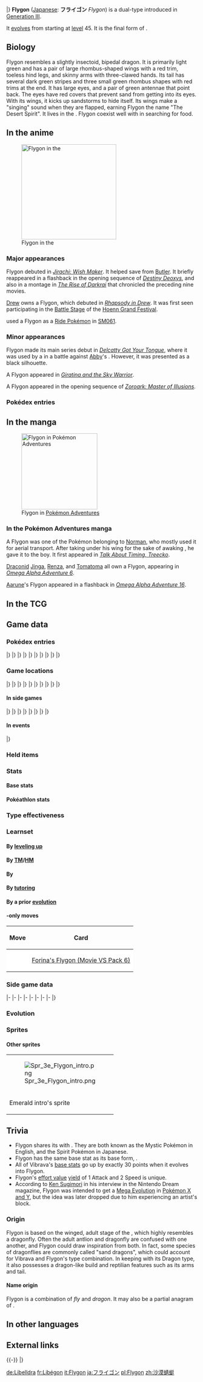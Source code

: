 {{PokémonPrevNext/Head|type=Ground|type2=Dragon}}
{{PokémonPrevNext/GO|species=Flygon}}
{{PokémonPrevNext/Pokémon|type=Ground|prevnum=329|prev=Vibrava|nextnum=331|next=Cacnea|roundleft=bl|roundright=br}}
|}
{{Pokémon Infobox
|name=Flygon
|jname=フライゴン
|jtranslit=Furaigon
|tmname=Flygon
|ndex=330
|hdex=118
|hdex6=123
|u2dex=123
|karea=Mountain
|kdex=005
|adex=237
|fbrow=159
|abrow=259
|typebox=1
|type1=Ground
|type2=Dragon
|category=Mystic
|height-ftin=6'07"
|height-m=2.0
|weight-lbs=180.8
|weight-kg=82.0
|abilityn=1
|abilitylayout=1
|ability1=Levitate
|egggroupn=1
|egggroup1=Bug
|eggcycles=20
|evtotal=3
|evat=1
|evsp=2
|expyield=234
|oldexp=197
|lv100exp=1,059,860
|gendercode=127
|color=Green
|catchrate=45
|body=09
|pokefordex=flygon
|generation=3
|friendship=70
}}
'''Flygon''' ([[List of Japanese Pokémon names|Japanese]]: '''フライゴン''' ''Flygon'') is a dual-type {{2t|Ground|Dragon}} {{OBP|Pokémon|species}} introduced in [[Generation III]].

It [[Evolution|evolves]] from {{p|Vibrava}} starting at [[level]] 45. It is the final form of {{p|Trapinch}}.

==Biology==
Flygon resembles a slightly insectoid, bipedal dragon. It is primarily light green and has a pair of large rhombus-shaped wings with a red trim, toeless hind legs, and skinny arms with three-clawed hands. Its tail has several dark green stripes and three small green rhombus shapes with red trims at the end. It has large eyes, and a pair of green antennae that point back. The eyes have red covers that prevent sand from getting into its eyes. With its wings, it kicks up sandstorms to hide itself. Its wings make a "singing" sound when they are flapped, earning Flygon the name "The Desert Spirit". It lives in the {{DL|List of Pokémon by habitat|Rough-terrain Pokémon|desert}}. Flygon coexist well with {{p|Krookodile}} in searching for food.

==In the anime==
[[File:Mallow Flygon.png|250px|thumb|left|Flygon in the {{pkmn|anime}}]]
===Major appearances===
Flygon debuted in ''[[M06|Jirachi: Wish Maker]]''. It helped save {{OBP|Jirachi|M06}} from [[Butler]]. It briefly reappeared in a flashback in the opening sequence of ''[[M07|Destiny Deoxys]]'', and also in a montage in ''[[M10|The Rise of Darkrai]]'' that chronicled the preceding nine movies.

[[Drew]] owns a Flygon, which debuted in ''[[AG123|Rhapsody in Drew]]''. It was first seen participating in the [[Contest Battle|Battle Stage]] of the [[Hoenn Grand Festival]].

{{an|Mallow}} used a Flygon as a [[Poké Ride|Ride Pokémon]] in [[SM061]].

===Minor appearances===
Flygon made its main series debut in ''[[AG060|Delcatty Got Your Tongue]]'', where it was used by a {{pkmn|Trainer}} in a battle against [[Dr. Abby|Abby]]'s {{DL|Dr. Abby|Johnny|Skitty}}. However, it was presented as a black silhouette.

A Flygon appeared in ''[[M11|Giratina and the Sky Warrior]]''.

A Flygon appeared in the opening sequence of ''[[M13|Zoroark: Master of Illusions]]''.

===Pokédex entries===
{{Animedexheader|Hoenn}}
{{Animedexbody|AG123|Flygon|Ash's Pokédex|Flygon, the Mystic Pokémon. Flygon is the evolved form of Vibrava. It's known as "The Desert Spirit" because of the song-like voice that emanates from the {{m|sandstorm}}s it kicks up.}}
{{Animedexfooter/Pokémon|''Advanced Generation''|Hoenn}}

==In the manga==
[[File:Wally Flygon.png|thumb|200px|Flygon in [[Pokémon Adventures]]]]
===In the Pokémon Adventures manga===
A Flygon was one of the Pokémon belonging to [[Norman]], who mostly used it for aerial transport. After taking {{adv|Wally}} under his wing for the sake of awaking {{p|Rayquaza}}, he gave it to the boy. It first appeared in ''[[PS240|Talk About Timing, Treecko]]''.

[[Draconid]] [[Jinga]], [[Renza]], and [[Tomatoma]] all own a Flygon, appearing in ''[[PAORAS06|Omega Alpha Adventure 6]]''.

[[Aarune]]'s Flygon appeared in a flashback in ''[[PAORAS16|Omega Alpha Adventure 16]]''.

==In the TCG==
{{main|Flygon (TCG)}}

==Game data==
===Pokédex entries===
{{Dex/Header|type=Ground|type2=Dragon}}
{{Dex/NA|gen=III}}
{{Dex/Gen|gen=III}}
{{Dex/Entry1|v=Ruby|t=FFF|entry=Flygon is nicknamed "the elemental spirit of the desert." Because its flapping wings whip up a cloud of sand, this Pokémon is always enveloped in a {{m|sandstorm}} while flying.}}
{{Dex/Entry1|v=Sapphire|t=FFF|entry=Flygon whips up a sandstorm by flapping its wings. The wings create a series of notes that sound like singing. Because the "singing" is the only thing that can be heard in a sandstorm, this Pokémon is said to be the desert spirit.}}
{{Dex/Entry1|v=Emerald|t=FFF|entry=The flapping of its wings sounds like singing. To prevent detection by enemies, it hides itself by flapping up a cloud of desert sand.}}
{{Dex/Entry2|v=FireRed|v2=LeafGreen|entry=It hides itself by kicking up desert sand with its wings. Red covers shield its eyes from sand.}}
|}
|}
{{Dex/Gen|gen=IV}}
{{Dex/Entry3|v=Diamond|v2=Pearl|v3=Platinum|entry=It whips up sandstorms with powerful flaps of its wings. It is known as "The Desert Spirit."}}
{{Dex/Entry2|v=HeartGold|v2=SoulSilver|entry=It is nicknamed "The Desert Spirit" because the flapping of its wings sounds like a woman singing.}}
|}
|}
{{Dex/Gen|gen=V}}
{{Dex/Entry2|v=Black|v2=White|t=FFF|entry=It whips up sandstorms with powerful flaps of its wings. It is known as "The Desert Spirit."}}
{{Dex/Entry2|v=Black 2|v2=White 2|t=FFF|entry=Known as "The Desert Spirit," this Pokémon hides in the sandstorms it causes by beating its wings.}}
|}
|}
{{Dex/Gen|gen=VI}}
{{Dex/Entry1|v=X|t=FFF|entry=It hides itself by kicking up desert sand with its wings. Red covers shield its eyes from sand.}}
{{Dex/Entry1|v=Y|entry=Known as "The Desert Spirit," this Pokémon hides in the sandstorms it causes by beating its wings.}}
{{Dex/Entry1|t=FFF|v=Omega Ruby|entry=Flygon is nicknamed “the elemental spirit of the desert.” Because its flapping wings whip up a cloud of sand, this Pokémon is always enveloped in a sandstorm while flying.}}
{{Dex/Entry1|t=FFF|v=Alpha Sapphire|entry=Flygon whips up a sandstorm by flapping its wings. The wings create a series of notes that sound like singing. Because the “singing” is the only thing that can be heard in a sandstorm, this Pokémon is said to be the desert spirit.}}
|}
|}
{{Dex/Gen|gen=VII}}
{{Dex/Entry1|v=Sun|entry=The flapping of its wings sounds something like singing. Those lured by the sound are enveloped in a sandstorm, becoming Flygon's prey.}}
{{Dex/Entry1|v=Moon|entry=This Pokémon hides in the heart of sandstorms it creates and seldom appears where people can see it.}}
{{Dex/Entry1|v=Ultra Sun|entry=By flapping their wings, Flygon cause sandstorms that conceal Krookodile. The team then splits the prey they catch.}}
{{Dex/Entry1|v=Ultra Moon|entry=People continue to have their hearts stolen by its enchanting songs and find themselves stranded in the desert.}}
|}
|}
{{Dex/Footer}}

===Game locations===
{{Availability/Header|type=Ground|type2=Dragon}}
{{Availability/NA|gen=III}}
{{Availability/Gen|gen=III}}
{{Availability/Entry2|v=Ruby|v2=Sapphire|t=FFF|t2=FFF|area=[[Evolution|Evolve]] {{p|Vibrava}}}}
{{Availability/Entry1|v=Emerald|t=FFF|area=[[Evolution|Evolve]] {{p|Vibrava}}}}
{{Availability/Entry2/None|v=FireRed|v2=LeafGreen}}
{{Availability/Entry1|v=Colosseum|area=[[Evolution|Evolve]] {{p|Vibrava}}}}
{{Availability/Entry1|v=XD|t=FFF|link=Pokémon XD: Gale of Darkness|area=[[Evolution|Evolve]] {{p|Vibrava}}}}
|}
|}
{{Availability/Gen|gen=IV}}
{{Availability/Entry2|v=Diamond|v2=Pearl|area=[[Evolution|Evolve]] {{p|Vibrava}}}}
{{Availability/Entry1/None|v=Platinum}}
{{Availability/Entry2|v=HeartGold|v2=SoulSilver|area=[[Evolution|Evolve]] {{p|Vibrava}}}}
{{Availability/Entry1|v=Pal Park|color={{locationcolor/light|mountain}}|link=Pal Park|area={{DL|List of Pokémon by Pal Park location|Mountain}}}}
|}
|}
{{Availability/Gen|gen=V}}
{{Availability/Entry1/None|v=Black}}
{{Availability/Entry1|v=White|area=[[Evolution|Evolve]] {{p|Vibrava}}}}
{{Availability/Entry2|v=Black 2|v2=White 2|t=FFF|area=[[Evolution|Evolve]] {{p|Vibrava}}}}
|}
|}
{{Availability/Gen|gen=VI}}
{{Availability/Entry2|v=X|v2=Y|t=FFF|area=[[Evolution|Evolve]] {{p|Vibrava}}}}
{{Availability/Entry2|v=Omega Ruby|v2=Alpha Sapphire|t=FFF|t2=FFF|area=[[Evolution|Evolve]] {{p|Vibrava}}}}
|}
|}
{{Availability/Gen|gen=VII}}
{{Availability/Entry2|v=Sun|v2=Moon|area=[[Evolution|Evolve]] {{p|Vibrava}}}}
{{Availability/Entry2|v=Ultra Sun|v2=Ultra Moon|area=[[Evolution|Evolve]] {{p|Vibrava}}}}
|}
|}
{{Availability/Footer}}

====In side games====
{{Availability/Header|type=Ground|type2=Dragon}}
{{Availability/NA|gen=III}}
{{Availability/Gen|gen=III}}
{{Availability/Entry1|v=Pinball: R&S|link=Pokémon Pinball: Ruby & Sapphire|color={{ruby color}}|t=fff|area=[[Evolution|Evolve]] {{p|Vibrava}}}}
{{Availability/Entry1|v=Trozei!|color={{yellow color}}|area=Endless Level 5, Forever Level 54, Pair Trozei, [[Mr. Who's Den]]}}
{{Availability/Entry2|v=MD Red|v2=MD Blue|link=Pokémon Mystery Dungeon: Red Rescue Team and Blue Rescue Team|area=[[Evolution|Evolve]] {{p|Vibrava}}}}
{{Availability/Entry1|v=Ranger|link=Pokémon Ranger (game)|area=[[Jungle Relic]] (during mission)}}
|}
|}
{{Availability/Gen|gen=IV}}
{{Availability/Entry2|v=MD Time|v2=MD Darkness|link=Pokémon Mystery Dungeon: Explorers of Time and Explorers of Darkness|area=[[Mystifying Forest]] (B1-B13), [[Mystery Jungle]] (B1-B29), [[Mt. Mistral]] (1F-19F)}}
{{Availability/Entry1|v=MD Sky|link=Pokémon Mystery Dungeon: Explorers of Sky|area=[[Mystifying Forest]] (B1-B13), [[Mystery Jungle]] (B1-B29), [[Mt. Mistral]] (1F-19F)}}
{{Availability/Entry1|v=Ranger: SoA|color={{SoA color}}|link=Pokémon Ranger: Shadows of Almia|area=[[Haruba Desert]]}}
<!--{{Availability/Entry1|v=MD Stormy|link=Pokémon Mystery Dungeon (WiiWare)|color={{water color}}|area=}}-->
{{Availability/Entry1|v=PokéPark Wii|color={{grass color}}|link=PokéPark Wii: Pikachu's Adventure|area=[[Granite Zone]]}}
|}
|}
{{Availability/Gen|gen=V}}
{{Availability/Entry1|1|v=Rumble Blast|color={{fire color}}|area=Desert: [[Rugged Flats]] (post-ending), Autumnwood: All{{tt|*|Landorus encounter}}}}
{{Availability/Entry1|1|v=Rumble U|color={{fire color}}|area=[[Vehicle Gallery#Spike Ball Alert!|Vehicle Gallery: Spike Ball Alert!]]}}
|}
|}
{{Availability/Gen|gen=VI}}
{{Availability/Entry1|1|v=Battle Trozei|color={{defense color}}|area=[[Distortion Island#Stage 3|Distortion Island: Stage 3]], [[Variety Battle#I Dunno, Audino|Variety Battle: I Dunno, Audino]] <small>(Reward)</small>}}
{{Availability/Entry1|1|v=Shuffle|color={{beauty color}}|area=[[Violeta Palace|Violeta Palace: Stage 390]]}}
{{Availability/Entry1|1|v=Rumble World|color={{fire color}}|area=[[White Ruins (Rumble World)#Trailhead Field|White Ruins: Trailhead Field]] <small>(Back Boss)</small>}}
{{Availability/Entry1|1|v=Picross|color={{skill color light}}|area=[[Pokémon Picross Stages#Area 27|Area 27: Stage 06]]}}
|}
|}
{{Availability/Footer}}

====In events====
{{eventAvail/h|type=Ground|type2=Dragon}}
{{eventAvail|{{gameabbrev3|RS}}|Dragon Week Flygon|English|United States|45|September 29 to October 3, 2003|link=List of PCNY event Pokémon distributions in Generation III#Flygon_2}}
{{eventAvail|{{gameabbrev3|RS}}|Pokémon Box Ruby & Sapphire Promotion Flygon|English|United States|45|July 10, 2004|link=List of PCNY event Pokémon distributions in Generation III#Flygon}}
|}

===Held items===
{{HeldItems|type=Ground|type2=Dragon
|ranch1=Yache Berry|ranch1type=Berry|ranchlang=jap|ranch1rar=100
|event1=Dragon Fang|event1type=None|event1rar=50
|event2=Dragon Scale|event2type=None|event2rar=50
}}

===Stats===
====Base stats====
{{Stats
|type=Ground
|type2=Dragon
|HP=     80
|Attack=100
|Defense=80
|SpAtk=  80
|SpDef=  80
|Speed= 100}}

====Pokéathlon stats====
{{Pokéthlon
|type=Ground
|type2=Dragon
|Speed=3
|SpeedMax=4
|Power=3
|PowerMax=5
|Technique=3
|TechniqueMax=4
|Stamina=2
|StaminaMax=2
|Jump=5
|JumpMax=5
}}

===Type effectiveness===
{{TypeEffectiveness
|type1=Ground
|type2=Dragon
|Normal=  100
|Fighting=100
|Flying=  100
|Poison=   50
|Ground=    0
|Rock=     50
|Bug=     100
|Ghost=   100
|Steel=   100
|Fire=     50
|Water=   100
|Grass=   100
|Electric=  0
|Psychic= 100
|Ice=     400
|Dragon=  200
|Dark=    100
|Fairy=   200
|notes=yes
|levitate=yes
|newground=1
|ground=yes
|newelectric=½}}

===Learnset===
====By [[Level|leveling up]]====
{{learnlist/levelh/7|Flygon|Ground|Dragon|3}}
{{learnlist/level7|1|Dragon Claw|Dragon|Physical|80|100|15||'''}}
{{learnlist/level7|1|Dragon Breath|Dragon|Special|60|100|20||'''}}
{{learnlist/level7|1|Dragon Dance|Dragon|Status|&mdash;|&mdash;|20}}
{{learnlist/level7|1|Sand Attack|Ground|Status|&mdash;|100|15}}
{{learnlist/level7|1|Sonic Boom|Normal|Special|&mdash;|90|20}}
{{learnlist/level7|1|Feint Attack|Dark|Physical|60|&mdash;|20}}
{{learnlist/level7|1|Bide|Normal|Physical|&mdash;|&mdash;|10}}
{{learnlist/level7|{{tt|Evo.|Learned upon evolving}}|Dragon Claw|Dragon|Physical|80|100|15||'''}}
{{learnlist/level7|5|Mud-Slap|Ground|Special|20|100|10||'''}}
{{learnlist/level7|8|Bulldoze|Ground|Physical|60|100|20||'''}}
{{learnlist/level7|12|Sand Tomb|Ground|Physical|35|85|15||'''}}
{{learnlist/level7|15|Rock Slide|Rock|Physical|75|90|10}}
{{learnlist/level7|19|Supersonic|Normal|Status|&mdash;|55|20}}
{{learnlist/level7|22|Screech|Normal|Status|&mdash;|85|40}}
{{learnlist/level7|26|Earth Power|Ground|Special|90|100|10||'''}}
{{learnlist/level7|29|Dragon Tail|Dragon|Physical|60|90|10||'''}}
{{learnlist/level7|33|Earthquake|Ground|Physical|100|100|10||'''}}
{{learnlist/level7|36|Sandstorm|Rock|Status|&mdash;|&mdash;|10}}
{{learnlist/level7|40|Uproar|Normal|Special|90|100|10}}
{{learnlist/level7|43|Hyper Beam|Normal|Special|150|90|5}}
{{learnlist/level7|47|Dragon Rush|Dragon|Physical|100|75|10||'''}}
{{learnlist/levelf/7|Flygon|Ground|Dragon|3}}

====By [[TM]]/[[HM]]====
{{learnlist/tmh/7|Flygon|Ground|Dragon|3}}
{{learnlist/tm7|TM02|Dragon Claw|Dragon|Physical|80|100|15||'''}}
{{learnlist/tm7|TM06|Toxic|Poison|Status|&mdash;|90|10}}
{{learnlist/tm7|TM10|Hidden Power|Normal|Special|60|100|15}}
{{learnlist/tm7|TM11|Sunny Day|Fire|Status|&mdash;|&mdash;|5}}
{{learnlist/tm7|TM15|Hyper Beam|Normal|Special|150|90|5}}
{{learnlist/tm7|TM17|Protect|Normal|Status|&mdash;|&mdash;|10}}
{{learnlist/tm7|TM19|Roost|Flying|Status|&mdash;|&mdash;|10}}
{{learnlist/tm7|TM21|Frustration|Normal|Physical|&mdash;|100|20}}
{{learnlist/tm7|TM22|Solar Beam|Grass|Special|120|100|10}}
{{learnlist/tm7|TM26|Earthquake|Ground|Physical|100|100|10||'''}}
{{learnlist/tm7|TM27|Return|Normal|Physical|&mdash;|100|20}}
{{learnlist/tm7|TM32|Double Team|Normal|Status|&mdash;|&mdash;|15}}
{{learnlist/tm7|TM35|Flamethrower|Fire|Special|90|100|15}}
{{learnlist/tm7|TM37|Sandstorm|Rock|Status|&mdash;|&mdash;|10}}
{{learnlist/tm7|TM38|Fire Blast|Fire|Special|110|85|5}}
{{learnlist/tm7|TM39|Rock Tomb|Rock|Physical|60|95|15}}
{{learnlist/tm7|TM40|Aerial Ace|Flying|Physical|60|&mdash;|20}}
{{learnlist/tm7|TM42|Facade|Normal|Physical|70|100|20}}
{{learnlist/tm7|TM44|Rest|Psychic|Status|&mdash;|&mdash;|10}}
{{learnlist/tm7|TM45|Attract|Normal|Status|&mdash;|100|15}}
{{learnlist/tm7|TM48|Round|Normal|Special|60|100|15}}
{{learnlist/tm7|TM51|Steel Wing|Steel|Physical|70|90|25}}
{{learnlist/tm7|TM59|Brutal Swing|Dark|Physical|60|100|20}}
{{learnlist/tm7|TM68|Giga Impact|Normal|Physical|150|90|5}}
{{learnlist/tm7|TM71|Stone Edge|Rock|Physical|100|80|5}}
{{learnlist/tm7|TM76|Fly|Flying|Physical|90|95|15}}
{{learnlist/tm7|TM78|Bulldoze|Ground|Physical|60|100|20||'''}}
{{learnlist/tm7|TM80|Rock Slide|Rock|Physical|75|90|10}}
{{learnlist/tm7|TM82|Dragon Tail|Dragon|Physical|60|90|10||'''}}
{{learnlist/tm7|TM87|Swagger|Normal|Status|&mdash;|85|15}}
{{learnlist/tm7|TM88|Sleep Talk|Normal|Status|&mdash;|&mdash;|10}}
{{learnlist/tm7|TM89|U-turn|Bug|Physical|70|100|20}}
{{learnlist/tm7|TM90|Substitute|Normal|Status|&mdash;|&mdash;|10}}
{{learnlist/tm7|TM100|Confide|Normal|Status|&mdash;|&mdash;|20}}
{{learnlist/tmf/7|Flygon|Ground|Dragon|3}}

====By {{pkmn|breeding}}====
{{learnlist/breedh/7|Flygon|Ground|Dragon|3}}
{{learnlist/breed7|{{MSP|010|Caterpie}}{{MSP|013|Weedle}}{{MSP|168|Ariados}}{{MSP|204|Pineco}}{{MSP|205|Forretress}}{{MSP|213|Shuckle}}<br>{{MSP|265|Wurmple}}{{MSP|291|Ninjask}}{{MSP|401|Kricketot}}{{MSP|412|Burmy}}{{MSP|414|Mothim}}{{MSP|415|Combee}}<br>{{MSP|451|Skorupi}}{{MSP|452|Drapion}}{{MSP|469|Yanmega}}{{MSP|540|Sewaddle}}{{MSP|541|Swadloon}}{{MSP|542|Leavanny}}<br>{{MSP|543|Venipede}}{{MSP|544|Whirlipede}}{{MSP|545|Scolipede}}{{MSP|557|Dwebble}}{{MSP|558|Crustle}}{{MSP|595|Joltik}}<br>{{MSP|596|Galvantula}}{{MSP|632|Durant}}{{MSP|636|Larvesta}}{{MSP|664|Scatterbug}}{{MSP|736|Grubbin}}{{MSP|737|Charjabug}}<br>{{MSP|738|Vikavolt}}{{MSP|751|Dewpider}}{{MSP|752|Araquanid}}{{MSP|768|Golisopod}}|Bug Bite|Bug|Physical|60|100|20}}
{{learnlist/breed7|{{MSP|328|Trapinch}}{{MSP|329|Vibrava}}{{MSP|330|Flygon}}|Earth Power|Ground|Special|90|100|10||'''}}
{{learnlist/breed7|{{MSP|214|Heracross}}{{MSP|540|Sewaddle}}{{MSP|588|Karrablast}}|Endure|Normal|Status|&mdash;|&mdash;|10}}
{{learnlist/breed7|{{MSP|540|Sewaddle}}{{MSP|557|Dwebble}}{{MSP|558|Crustle}}{{MSP|588|Karrablast}}|Flail|Normal|Physical|&mdash;|100|15}}
{{learnlist/breed7|{{MSP|015|Beedrill}}{{MSP|123|Scyther}}{{MSP|212|Scizor}}{{MSP|127|Pinsir}}{{MSP|168|Ariados}}{{MSP|402|Kricketune}}|Focus Energy|Normal|Status|&mdash;|&mdash;|30}}
{{learnlist/breed7|{{MSP|123|Scyther}}{{MSP|212|Scizor}}{{MSP|207|Gligar}}{{MSP|472|Gliscor}}{{MSP|291|Ninjask}}{{MSP|402|Kricketune}}<br>{{MSP|557|Dwebble}}{{MSP|588|Karrablast}}{{MSP|595|Joltik}}{{MSP|596|Galvantula}}{{MSP|632|Durant}}{{MSP|768|Golisopod}}|Fury Cutter|Bug|Physical|40|95|20}}
{{learnlist/breed7|{{MSP|012|Butterfree}}{{MSP|049|Venomoth}}{{MSP|267|Beautifly}}{{MSP|269|Dustox}}{{MSP|284|Masquerain}}{{MSP|414|Mothim}}<br>{{MSP|415|Combee}}{{MSP|666|Vivillon}}|Gust|Flying|Special|40|100|35}}
{{learnlist/breed7|{{MSP|283|Surskit}}|Mud Shot|Ground|Special|55|95|15|*|'''}}
{{learnlist/breed7|{{MSP|123|Scyther}}{{MSP|212|Scizor}}{{MSP|193|Yanma}}{{MSP|469|Yanmega}}{{MSP|207|Gligar}}{{MSP|472|Gliscor}}<br>{{MSP|283|Surskit}}{{MSP|284|Masquerain}}{{MSP|313|Volbeat}}{{MSP|617|Accelgor}}|Quick Attack|Normal|Physical|40|100|30}}
{{learnlist/breed7|{{MSP|048|Venonat}}{{MSP|049|Venomoth}}{{MSP|313|Volbeat}}{{MSP|595|Joltik}}{{MSP|596|Galvantula}}|Signal Beam|Bug|Special|75|100|15}}
{{learnlist/breedf/7|Flygon|Ground|Dragon|3}}

====By [[Move Tutor|tutoring]]====
{{learnlist/tutorh/7|Flygon|Ground|Dragon|3}}
{{learnlist/tutor7|Bug Bite|Bug|Physical|60|100|20|||no|yes}}
{{learnlist/tutor7|Defog|Flying|Status|—|—|15|||no|yes}}
{{learnlist/tutor7|Draco Meteor|Dragon|Special|130|90|5||'''|yes|yes}}
{{learnlist/tutor7|Dragon Pulse|Dragon|Special|85|100|10||'''|no|yes}}
{{learnlist/tutor7|Earth Power|Ground|Special|90|100|10||'''|no|yes}}
{{learnlist/tutor7|Fire Punch|Fire|Physical|75|100|15|||no|yes}}
{{learnlist/tutor7|Giga Drain|Grass|Special|75|100|10|||no|yes}}
{{learnlist/tutor7|Heat Wave|Fire|Special|95|90|10|||no|yes}}
{{learnlist/tutor7|Iron Tail|Steel|Physical|100|75|15|||no|yes}}
{{learnlist/tutor7|Laser Focus|Normal|Status|—|—|30|||no|yes}}
{{learnlist/tutor7|Outrage|Dragon|Physical|120|100|10||'''|no|yes}}
{{learnlist/tutor7|Signal Beam|Bug|Special|75|100|15|||no|yes}}
{{learnlist/tutor7|Snore|Normal|Special|50|100|15|||no|yes}}
{{learnlist/tutor7|Superpower|Fighting|Physical|120|100|5|||no|yes}}
{{learnlist/tutor7|Tailwind|Flying|Status|—|—|15|||no|yes}}
{{learnlist/tutor7|Throat Chop|Dark|Physical|80|100|15|||no|yes}}
{{learnlist/tutor7|Thunder Punch|Electric|Physical|75|100|15|||no|yes}}
{{learnlist/tutor7|Uproar|Normal|Special|90|100|10|||no|yes}}
{{learnlist/tutorf/7|Flygon|Ground|Dragon|3}}

====By a prior [[evolution]]====
{{learnlist/prevoh/7|Flygon|Ground|Dragon|3}}
{{learnlist/prevo7|328|Trapinch|||||Bite|Dark|Physical|60|100|25}}
{{learnlist/prevo7|328|Trapinch|||||Dig|Ground|Physical|80|100|10|'''}}
{{learnlist/prevo7|328|Trapinch|||||Crunch|Dark|Physical|80|100|15}}
{{learnlist/prevo7|328|Trapinch|||||Feint|Normal|Physical|30|100|10}}
{{learnlist/prevo7|328|Trapinch|||||Superpower|Fighting|Physical|120|100|5||{{sup/7|SM}}}}
{{learnlist/prevo7|328|Trapinch|||||Fissure|Ground|Physical|—|—|5}}
{{learnlist/prevo7|329|Vibrava|||||Bug Buzz|Bug|Special|90|100|10}}
{{learnlist/prevo7|329|Vibrava|||||Boomburst|Normal|Special|140|100|10}}
{{learnlist/prevof/7|Flygon|Ground|Dragon|3}}

===={{Trading Card Game}}-only moves====
{| class="roundy" style="margin:auto; background: #{{tcg fighting color light}}; border: 3px solid #{{tcg dragon color}}"
|-
! Move
! Card
|-
| style="background:#fff; {{roundybl|5px}}" | {{m|Wing Attack}}
| style="background:#fff; {{roundybr|5px}}" | [[Forina's Flygon (Movie VS Pack 6)]]
|}

===Side game data===
{{Spindata/Head|type=Ground|type2=Dragon}}
{{Spindata/PinballRS|col=3|type=Ground|ndex=330|acquisition=Evolve|evolved=yes}}
{{Spindata/Trozei|col=3|type=Ground|ndex=330|rarity=Rare}}
|-
{{Spindata/MDRB|col=6|type=Ground|ndex=330
|body=1
|rate=Evolve
|area=Furnace Desert
|P1=If the going gets too rough, I duck and hide in a sandstorm!
|P2=Oops, they've taken my HP down by half already...
|P3=This won't do... I don't have the energy to flap my wings...
|PL=Yes! Leveled up! Desert sandstorms will help me!
}}
|-
{{Spindata/MDTDS|col=6|type=Ground|ndex=330
|body=1
|rate=-12
|IQ=D
}}
|-
{{Spindata/Ranger|col=6|type=Ground
|group=Dragon
|assist=Ground
|fieldpower=3
|field=Gust
|loop=6
|browser=Flygon flies almost faster than the eye can follow. It whips up gust of wind.
}}
|-
{{Spindata/Ranger SoA|col=6|type=Ground
|group=Dragon
|assist=Dragon
|field=Cut
|fieldpower=4
|browser=It flies around while letting loose {{m|supersonic}} waves and shock waves.
}}
|-
{{Spindata/RumbleBlast|col=6|type=Ground
|att=3
|def=3
|speed=4
}}
|-
{{Spindata/PokéPark|col=6|type=Ground|ndex=330
|Pad=Flygon guards the Gate in the [[Granite Zone]]. Have you learned the Secret Words that open it? My, my, can that Flygon fly high in {{DL|Attractions|Salamence's Air Ace}}.
}}
|-
{{Spindata/Battle Trozei|col=3|type=Ground|ndex=330
|power=3
}}
{{Spindata/Shuffle|col=3|type=Ground|ndex=330|num=527
|min=70
|max=116
|raisemaxlevel=7
|skill=Rock Break+
|skilldesc=Sometimes destroys three breakable-rock disruptions.
|swapper=Shot Out
}}
|-
{{Spindata/GO|col=6|type=Ground|ndex=330
|hatch=N/A
|buddy=5
|evolution=N/A
|stamina=160
|attack=205
|defense=168
|fast={{m|Mud Shot}}, {{m|Dragon Tail}}
|special={{m|Earthquake}}, {{m|Dragon Claw}}, {{m|Stone Edge}}
}}
|}

===Evolution===
{{Evobox-3
|type1=Ground
|type2=Dragon
|pictype=art
|no1=328
|name1=Trapinch
|type1-1=Ground
|evo1={{bag|Rare Candy}}<br>{{color2|000|Level|Level 35}}
|no2=329
|name2=Vibrava
|type1-2=Ground
|type2-2=Dragon
|evo2={{bag|Rare Candy}}<br>{{color2|000|Level|Level 45}}
|no3=330
|name3=Flygon
|type1-3=Ground
|type2-3=Dragon}}

===Sprites===
{{Spritebox/Header|type=Ground|type2=Dragon}}
{{Spritebox/NA|gen=III}}
{{Spritebox/3|ndex=330}}
{{Spritebox/4|ndex=330}}
{{Spritebox/5|ndex=330}}
{{Spritebox/6|ndex=330}}
{{Spritebox/7|ndex=330}}
{{Spritebox/Footer|330|Flygon}}

====Other sprites====
{| style="margin:auto; text-align:center; font-size: 80%; {{roundy|20px}} border: 2px solid #{{dragon color dark}}; background: #{{ground color}};"
|-
| style="{{roundy|80px}} border: 2px solid #{{dragon color dark}}; background: #{{ground color light}}; width:160px"| [[File:Spr 3e Flygon intro.png]]
|-
| Emerald intro's sprite
|}

==Trivia==
* Flygon shares its {{pkmn|category|categories}} with {{p|Xatu}}. They are both known as the Mystic Pokémon in English, and the Spirit Pokémon in Japanese.
* Flygon has the same base {{stat|Attack}} stat as its base form, {{p|Trapinch}}.
* All of Vibrava's [[base stats]] go up by exactly 30 points when it evolves into Flygon.
* Flygon's [[Effort values|effort value]] [[List of Pokémon by effort value yield|yield]] of 1 Attack and 2 Speed is unique.
* According to [[Ken Sugimori]] in his interview in the Nintendo Dream magazine, Flygon was intended to get a [[Mega Evolution]] in [[Pokémon X and Y]], but the idea was later dropped due to him experiencing an artist's block.

===Origin===
{{Bulbanews|On the Origin of Species: Trapinch, Vibrava and Flygon}}
Flygon is based on the winged, adult stage of the {{wp|antlion}}, which highly resembles a dragonfly. Often the adult antlion and dragonfly are confused with one another, and Flygon could draw inspiration from both. In fact, some species of dragonflies are commonly called "sand dragons", which could account for Vibrava and Flygon's type combination. In keeping with its Dragon type, it also possesses a dragon-like build and reptilian features such as its arms and tail.

====Name origin====
Flygon is a combination of ''fly'' and ''dragon''. It may also be a partial anagram of ''{{wp|dragonfly}}''.

==In other languages==
{{Other languages|type=Ground|type2=Dragon
|ja=フライゴン ''Flygon''|jameaning=From ''fly'', ''dragon'', and ''dragonfly''
|fr=Libégon|frmeaning=From ''{{tt|libellule|dragonfly}}'' and ''dragon''
|es=Flygon|esmeaning=Same as English name
|de=Libelldra|demeaning=From ''{{tt|Libelle|dragonfly}}'' and ''{{tt|Drache|dragon}}''
|it=Flygon|itmeaning=Same as English name
|ko=플라이곤 ''Flygon''|komeaning=Transliteration of the Japanese name
|zh_cmn=沙漠蜻蜓 ''Shāmòqīngtíng''|zh_cmnmeaning=Literally "Desert dragonfly"
|hi=फ्लाईगॉन ''Flygon''|himeaning=Transliteration of English name
}}
{{left clear}}

==External links==

{{-}}
{{PokémonPrevNext/Head|type=Ground|type2=Dragon}}
{{PokémonPrevNext/Pokémon|type=Ground|prevnum=329|prev=Vibrava|nextnum=331|next=Cacnea}}
|}
{{Project Pokédex notice}}

[[de:Libelldra]]
[[fr:Libégon]]
[[it:Flygon]]
[[ja:フライゴン]]
[[pl:Flygon]]
[[zh:沙漠蜻蜓]]